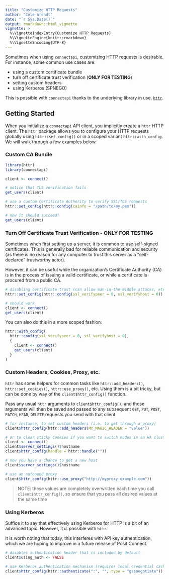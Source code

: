 ```yaml
---
title: "Customize HTTP Requests"
author: "Cole Arendt"
date: "`r Sys.Date()`"
output: rmarkdown::html_vignette
vignette: >
  %\VignetteIndexEntry{Customize HTTP Requests}
  %\VignetteEngine{knitr::rmarkdown}
  %\VignetteEncoding{UTF-8}
---
```


Sometimes when using `connectapi`, customizing HTTP requests is desirable. For
instance, some common use cases are:

- using a custom certificate bundle
- turn off certificate trust verification (**ONLY FOR TESTING**)
- setting custom headers
- using Kerberos (SPNEGO)

This is possible with `connectapi` thanks to the underlying library in use,
[`httr`](https://httr.r-lib.org/).

## Getting Started

When you initialize a `connectapi` API client, you implicitly create a `httr`
HTTP client. The `httr` package allows you to configure your HTTP requests
globally using `httr::set_config()` or in a scoped variant `httr::with_config`.
We will walk through a few examples below.

### Custom CA Bundle

```r
library(httr)
library(connectapi)

client <- connect()

# notice that TLS verification fails
get_users(client)

# use a custom Certificate Authority to verify SSL/TLS requests
httr::set_config(httr::config(cainfo = "/path/to/my.pem"))

# now it should succeed!
get_users(client)
```

### Turn Off Certificate Trust Verification - ONLY FOR TESTING

Sometimes when first setting up a server, it is common to use self-signed
certificates. This is generally bad for reliable communication and security (as
there is no reason for any computer to trust this server as a "self-declared"
trustworthy actor).

However, it can be useful while the organization's Certificate Authority (CA) is
in the process of issuing a valid certificate, or while a certificate is
procured from a public CA.

```r
# disabling certificate trust (can allow man-in-the-middle attacks, etc.)
httr::set_config(httr::config(ssl_verifypeer = 0, ssl_verifyhost = 0))

# should work
client <- connect()
get_users(client)
```

You can also do this in a more scoped fashion:

```r
httr::with_config(
  httr::config(ssl_verifypeer = 0, ssl_verifyhost = 0),
  {
    client <- connect()
    get_users(client)
  }
)
```

### Custom Headers, Cookies, Proxy, etc.

`httr` has some helpers for common tasks like `httr::add_headers()`,
`httr::set_cookies()`, `httr::use_proxy()`, etc. Using them is a bit tricky,
but can be done by way of the `client$httr_config()` function.

Pass any usual `httr` arguments to `client$httr_config()`, and those arguments
will then be saved and passed to any subsequent `GET`, `PUT`, `POST`, `PATCH`,
`HEAD`, `DELETE` requests you send with that client.

```r
# for instance, to set custom headers (i.e. to get through a proxy)
client$httr_config(httr::add_headers(MY_MAGIC_HEADER = "value"))

# or to clear sticky cookies if you want to switch nodes in an HA cluster
client <- connect()
client$server_settings()$hostname
client$httr_config(handle = httr::handle(""))

# now you have a chance to get a new host
client$server_settings()$hostname

# use an outbound proxy
client$httr_config(httr::use_proxy("http://myproxy.example.com"))
```

> NOTE: these values are completely overwritten each time you call
>`client$httr_config()`, so ensure that you pass all desired values at the same
> time

### Using Kerberos

Suffice it to say that effectively using Kerberos for HTTP is a bit of an
advanced topic. However, it _is_ possible with `httr`.

It is worth noting that today, this interferes with API key authentication, which we
are hoping to improve in a future release of Posit Connect.

```r
# disables authentication header that is included by default
client$using_auth <- FALSE

# use Kerberos authentication mechanism (requires local credential cache)
client$httr_config(httr::authenticate(":", "", type = "gssnegotiate"))
```
